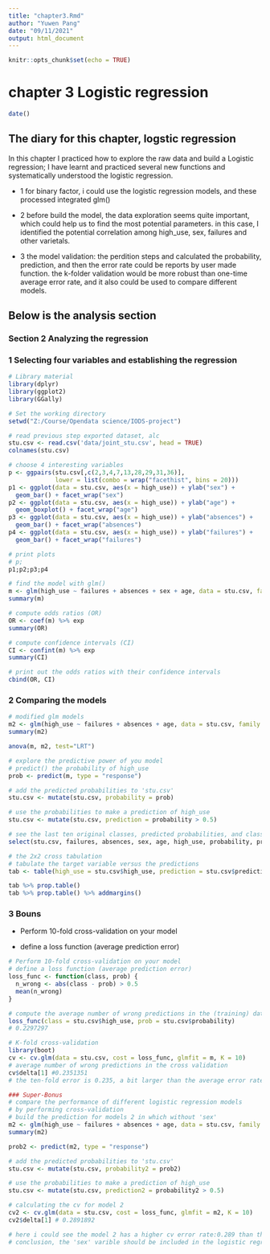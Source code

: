 ```yaml
---
title: "chapter3.Rmd"
author: "Yuwen Pang"
date: "09/11/2021"
output: html_document
---
```


```r
knitr::opts_chunk$set(echo = TRUE)
```

# chapter 3 Logistic regression

```r
date()
```

## The diary for this chapter, logstic regression
In this chapter I practiced how to explore the raw data and build a Logistic regression; I have learnt and practiced several new functions and systematically understood the logistic regression.

- 1 for binary factor, i could use the logistic regression models, and these processed integrated glm()

- 2 before build the model, the data exploration seems quite important, which could help us to find the most potential parameters. in this case, I identified the potential correlation among high_use, sex, failures and other varietals.

- 3 the model validation: the perdition steps and calculated the probability, prediction, and then the error rate could be reports by user made function.
the k-folder validation would be more robust than one-time average error rate, and it also could be used to compare different models.

## Below is the analysis section
### Section 2 Analyzing the regression
### 1 Selecting four variables and establishing the regression
```r
# Library material
library(dplyr)
library(ggplot2)
library(GGally)

# Set the working directory
setwd("Z:/Course/Opendata science/IODS-project")

# read previous step exported dataset, alc
stu.csv <- read.csv('data/joint_stu.csv', head = TRUE)
colnames(stu.csv)

# choose 4 interesting variables
p <- ggpairs(stu.csv[,c(2,3,4,7,13,28,29,31,36)], 
             lower = list(combo = wrap("facethist", bins = 20)))
p1 <- ggplot(data = stu.csv, aes(x = high_use)) + ylab("sex") +
  geom_bar() + facet_wrap("sex")
p2 <- ggplot(data = stu.csv, aes(x = high_use)) + ylab("age") +
  geom_boxplot() + facet_wrap("age")
p3 <- ggplot(data = stu.csv, aes(x = high_use)) + ylab("absences") +
  geom_bar() + facet_wrap("absences")
p4 <- ggplot(data = stu.csv, aes(x = high_use)) + ylab("failures") +
  geom_bar() + facet_wrap("failures")

# print plots
# p;
p1;p2;p3;p4

# find the model with glm()
m <- glm(high_use ~ failures + absences + sex + age, data = stu.csv, family = "binomial")
summary(m)

# compute odds ratios (OR)
OR <- coef(m) %>% exp
summary(OR)

# compute confidence intervals (CI)
CI <- confint(m) %>% exp
summary(CI)

# print out the odds ratios with their confidence intervals
cbind(OR, CI)
```


### 2 Comparing the models
```r
# modified glm models
m2 <- glm(high_use ~ failures + absences + age, data = stu.csv, family = "binomial")
summary(m2)

anova(m, m2, test="LRT")

# explore the predictive power of you model
# predict() the probability of high_use
prob <- predict(m, type = "response")

# add the predicted probabilities to 'stu.csv'
stu.csv <- mutate(stu.csv, probability = prob)

# use the probabilities to make a prediction of high_use
stu.csv <- mutate(stu.csv, prediction = probability > 0.5)

# see the last ten original classes, predicted probabilities, and class predictions
select(stu.csv, failures, absences, sex, age, high_use, probability, prediction) %>% tail(10)

# the 2x2 cross tabulation 
# tabulate the target variable versus the predictions
tab <- table(high_use = stu.csv$high_use, prediction = stu.csv$prediction)

tab %>% prop.table()
tab %>% prop.table() %>% addmargins()
```

### 3 Bouns
- Perform 10-fold cross-validation on your model

- define a loss function (average prediction error)
```r
# Perform 10-fold cross-validation on your model
# define a loss function (average prediction error)
loss_func <- function(class, prob) {
  n_wrong <- abs(class - prob) > 0.5
  mean(n_wrong)
}

# compute the average number of wrong predictions in the (training) data
loss_func(class = stu.csv$high_use, prob = stu.csv$probability)
# 0.2297297

# K-fold cross-validation
library(boot)
cv <- cv.glm(data = stu.csv, cost = loss_func, glmfit = m, K = 10)
# average number of wrong predictions in the cross validation
cv$delta[1] #0.2351351
# the ten-fold error is 0.235, a bit larger than the average error rate, 0.229

### Super-Bonus
# compare the performance of different logistic regression models
# by performing cross-validation
# build the prediction for models 2 in which without 'sex'
m2 <- glm(high_use ~ failures + absences + age, data = stu.csv, family = "binomial")
summary(m2)

prob2 <- predict(m2, type = "response")

# add the predicted probabilities to 'stu.csv'
stu.csv <- mutate(stu.csv, probability2 = prob2)

# use the probabilities to make a prediction of high_use
stu.csv <- mutate(stu.csv, prediction2 = probability2 > 0.5)

# calculating the cv for model 2
cv2 <- cv.glm(data = stu.csv, cost = loss_func, glmfit = m2, K = 10)
cv2$delta[1] # 0.2891892

# here i could see the model 2 has a higher cv error rate:0.289 than that of model 2:0.235
# conclusion, the 'sex' varible should be included in the logistic regression

```


